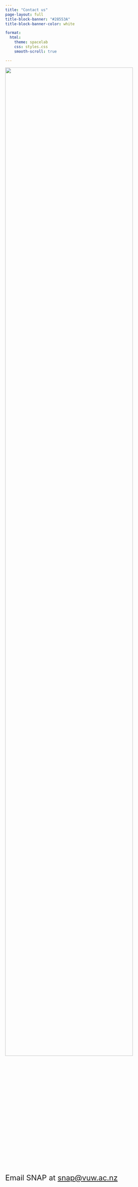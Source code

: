 ```yaml
---
title: "Contact us"
page-layout: full
title-block-banner: "#28553A"
title-block-banner-color: white

format:
  html:
    theme: spacelab
    css: styles.css
    smooth-scroll: true

---
```

<style>
.quarto-title-block .quarto-title-banner {
  padding-bottom: 25px;
#  border: solid 2px #FF9300;
}
</style>

::: {.grid}
:::{.g-col-5}

![ ](images/snap_logo_large.png){fig-align="center" width="90%"}

:::
::: {.g-col-7}

<p style="font-size:24px">Email SNAP at <a href="mailto:snap@vuw.ac.nz">snap@vuw.ac.nz</a></p>

:::
:::


